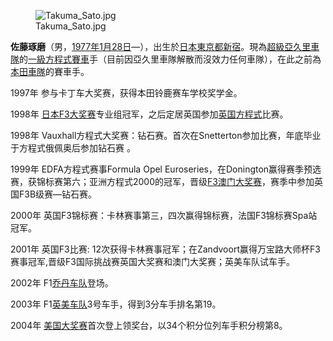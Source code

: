 
[[File:Takuma_Sato.jpg|thumb]]

{{Japanese|japanese=佐藤 琢磨|kana=さとう たくま|romaji=Satō Takuma}}
'''佐藤琢磨'''（男，[[1977年|1977年]][[1月28日|1月28日]]—），出生於[[日本|日本]][[東京都|東京都]][[新宿|新宿]]。現為[[超級亞久里車隊|超級亞久里車隊]]的[[一級方程式賽車|一級方程式賽車]]手（目前因亞久里車隊解散而沒效力任何車隊），在此之前為[[本田車隊|本田車隊]]的賽車手。

1997年  参与卡丁车大奖赛，获得本田铃鹿赛车学校奖学金。
 
1998年  [[日本F3大奖赛|日本F3大奖赛]]专业组冠军，之后定居英国参加[[英国方程式|英国方程式]]比赛。
  
1998年  Vauxhall方程式大奖赛：钻石赛。首次在Snetterton参加比赛，年底毕业于方程式俄佩奥后参加钻石赛 。

1999年  EDFA方程式赛事Formula Opel Euroseries，在Donington赢得赛季预选赛，获锦标赛第六；亚洲方程式2000的冠军，晋级[[F3澳门大奖赛|F3澳门大奖赛]]，赛季中参加英国F3B级赛—钻石赛。

2000年  英国F3锦标赛：卡林赛事第三，四次赢得锦标赛，法国F3锦标赛Spa站冠军。  

2001年  英国F3比赛: 12次获得卡林赛事冠军；在Zandvoort赢得万宝路大师杯F3赛事冠军,晋级F3国际挑战赛英国大奖赛和澳门大奖赛；英美车队试车手。 

2002年  F1[[乔丹车队|乔丹车队]]登场。

2003年  F1[[英美车队|英美车队]]3号车手，得到3分车手排名第19。 

2004年  [[美国大奖赛|美国大奖赛]]首次登上领奖台，以34个积分位列车手积分榜第8。